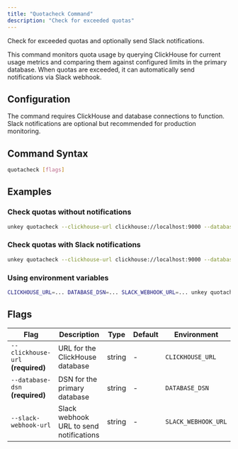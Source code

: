 ```yaml
---
title: "Quotacheck Command"
description: "Check for exceeded quotas"
---
```

Check for exceeded quotas and optionally send Slack notifications.

This command monitors quota usage by querying ClickHouse for current usage metrics and comparing them against configured limits in the primary database. When quotas are exceeded, it can automatically send notifications via Slack webhook.

## Configuration

The command requires ClickHouse and database connections to function. Slack notifications are optional but recommended for production monitoring.

## Command Syntax

```bash
quotacheck [flags]
```

## Examples

### Check quotas without notifications

```bash
unkey quotacheck --clickhouse-url clickhouse://localhost:9000 --database-dsn postgres://user:pass@localhost/db
```

### Check quotas with Slack notifications

```bash
unkey quotacheck --clickhouse-url clickhouse://localhost:9000 --database-dsn postgres://user:pass@localhost/db --slack-webhook-url https://hooks.slack.com/services/...
```

### Using environment variables

```bash
CLICKHOUSE_URL=... DATABASE_DSN=... SLACK_WEBHOOK_URL=... unkey quotacheck
```

## Flags

| Flag | Description | Type | Default | Environment |
| --- | --- | --- | --- | --- |
| `--clickhouse-url` **(required)** | URL for the ClickHouse database | string |- |`CLICKHOUSE_URL` |
| `--database-dsn` **(required)** | DSN for the primary database | string |- |`DATABASE_DSN` |
| `--slack-webhook-url` | Slack webhook URL to send notifications | string |- |`SLACK_WEBHOOK_URL` |
